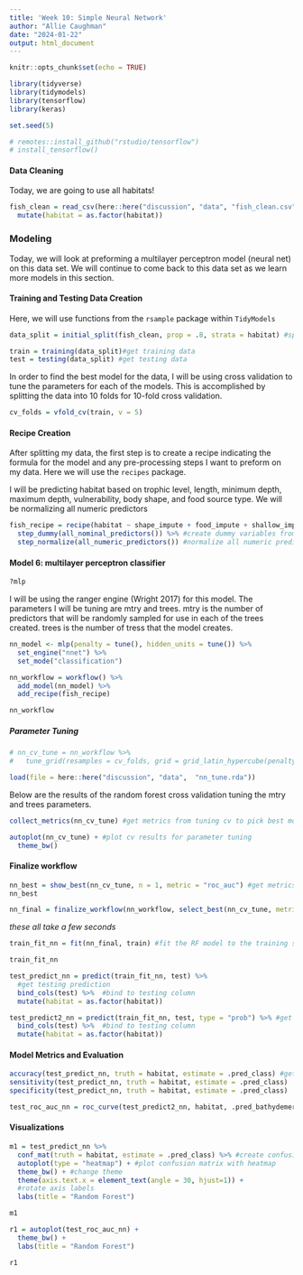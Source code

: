 ```yaml
---
title: 'Week 10: Simple Neural Network'
author: "Allie Caughman"
date: "2024-01-22"
output: html_document
---
```


```r
knitr::opts_chunk$set(echo = TRUE)

library(tidyverse)
library(tidymodels)
library(tensorflow)
library(keras)

set.seed(5)

```

```r
# remotes::install_github("rstudio/tensorflow")
# install_tensorflow()
```

#### Data Cleaning

Today, we are going to use all habitats!

```r

fish_clean = read_csv(here::here("discussion", "data", "fish_clean.csv")) %>% 
  mutate(habitat = as.factor(habitat))

```

### Modeling

Today, we will look at preforming a multilayer perceptron model (neural net) on this data set. We will continue to come back to this data set as we learn more models in this section.

#### Training and Testing Data Creation

Here, we will use functions from the `rsample` package within `TidyModels`

```r
data_split = initial_split(fish_clean, prop = .8, strata = habitat) #split data stratified by survived

train = training(data_split)#get training data
test = testing(data_split) #get testing data
```

In order to find the best model for the data, I will be using cross validation to tune the parameters for each of the models. This is accomplished by splitting the data into 10 folds for 10-fold cross validation.

```r
cv_folds = vfold_cv(train, v = 5)
```

#### Recipe Creation

After splitting my data, the first step is to create a recipe indicating the formula for the model and any pre-processing steps I want to preform on my data. Here we will use the `recipes` package.

I will be predicting habitat based on trophic level, length, minimum depth, maximum depth, vulnerability, body shape, and food source type. We will be normalizing all numeric predictors

```r
fish_recipe = recipe(habitat ~ shape_impute + food_impute + shallow_impute + deep_impute + vulnerability + length_impute + trophic_level_impute, data = train) %>% #create model recipe
  step_dummy(all_nominal_predictors()) %>% #create dummy variables from all factors
  step_normalize(all_numeric_predictors()) #normalize all numeric predictors
```

#### Model 6: multilayer perceptron classifier

```r
?mlp
```

I will be using the ranger engine (Wright 2017) for this model. The parameters I will be tuning are mtry and trees. mtry is the number of predictors that will be randomly sampled for use in each of the trees created. trees is the number of tress that the model creates.

```r
nn_model <- mlp(penalty = tune(), hidden_units = tune()) %>% 
  set_engine("nnet") %>% 
  set_mode("classification")
```


```r
nn_workflow = workflow() %>% 
  add_model(nn_model) %>% 
  add_recipe(fish_recipe)

nn_workflow
```

##### Parameter Tuning

```r
# nn_cv_tune = nn_workflow %>%
#   tune_grid(resamples = cv_folds, grid = grid_latin_hypercube(penalty(), hidden_units(), size = 10)) #use cross validation to tune parameters
```

```r
load(file = here::here("discussion", "data",  "nn_tune.rda"))
```

Below are the results of the random forest cross validation tuning the mtry and trees parameters.

```r
collect_metrics(nn_cv_tune) #get metrics from tuning cv to pick best model
```

```r
autoplot(nn_cv_tune) + #plot cv results for parameter tuning
  theme_bw()
```

#### Finalize workflow

```r
nn_best = show_best(nn_cv_tune, n = 1, metric = "roc_auc") #get metrics for best random forest model
nn_best
```

```r
nn_final = finalize_workflow(nn_workflow, select_best(nn_cv_tune, metric = "roc_auc"))
```

*these all take a few seconds*

```r
train_fit_nn = fit(nn_final, train) #fit the RF model to the training set

train_fit_nn
```

```r
test_predict_nn = predict(train_fit_nn, test) %>%
  #get testing prediction
  bind_cols(test) %>%  #bind to testing column
  mutate(habitat = as.factor(habitat))

test_predict2_nn = predict(train_fit_nn, test, type = "prob") %>% #get prediction probabilities for test 
  bind_cols(test) %>%  #bind to testing column
  mutate(habitat = as.factor(habitat))
```

#### Model Metrics and Evaluation

```r
accuracy(test_predict_nn, truth = habitat, estimate = .pred_class) #get accuracy of testing prediction
sensitivity(test_predict_nn, truth = habitat, estimate = .pred_class)
specificity(test_predict_nn, truth = habitat, estimate = .pred_class)
```

```r
test_roc_auc_nn = roc_curve(test_predict2_nn, habitat, .pred_bathydemersal, .pred_bathypelagic, .pred_benthopelagic, .pred_demersal, .pred_pelagic, `.pred_pelagic-neritic`, `.pred_pelagic-oceanic`, `.pred_reef-associated`)
```

#### Visualizations

```r
m1 = test_predict_nn %>% 
  conf_mat(truth = habitat, estimate = .pred_class) %>% #create confusion matrix
  autoplot(type = "heatmap") + #plot confusion matrix with heatmap
  theme_bw() + #change theme
  theme(axis.text.x = element_text(angle = 30, hjust=1)) +
  #rotate axis labels
  labs(title = "Random Forest")

m1
```

```r
r1 = autoplot(test_roc_auc_nn) +
  theme_bw() +
  labs(title = "Random Forest")

r1
```
